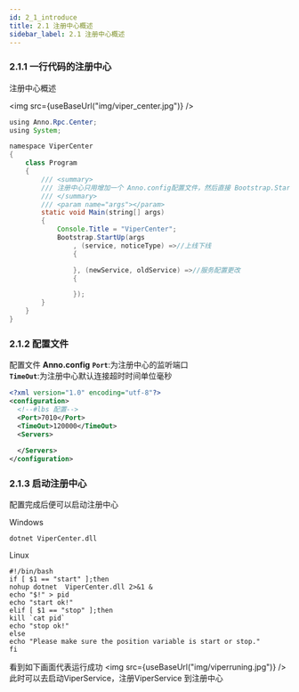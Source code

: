 ```yaml
---
id: 2_1_introduce
title: 2.1 注册中心概述
sidebar_label: 2.1 注册中心概述
---
```



### 2.1.1 一行代码的注册中心

 注册中心概述

<img src={useBaseUrl("img/viper_center.jpg")} />

```java
using Anno.Rpc.Center;
using System;

namespace ViperCenter
{
    class Program
    {
        /// <summary>
        /// 注册中心只用增加一个 Anno.config配置文件，然后直接 Bootstrap.StartUp(args);启动即可
        /// </summary>
        /// <param name="args"></param>
        static void Main(string[] args)
        {
            Console.Title = "ViperCenter";
            Bootstrap.StartUp(args
                , (service, noticeType) =>//上线下线
                {

                }, (newService, oldService) =>//服务配置更改
                {

                });
        }
    }
}

```
### 2.1.2 配置文件
配置文件 <b>Anno.config</b>
<b><code>Port</code></b>:为注册中心的监听端口
<br/>
<b><code>TimeOut</code></b>:为注册中心默认连接超时时间单位毫秒

```xml
<?xml version="1.0" encoding="utf-8"?>
<configuration>
  <!--#lbs 配置-->
  <Port>7010</Port>
  <TimeOut>120000</TimeOut>
  <Servers>
 
  </Servers>
</configuration>
```
### 2.1.3 启动注册中心

配置完成后便可以启动注册中心

Windows
```shell
dotnet ViperCenter.dll
```

Linux
```shell
#!/bin/bash
if [ $1 == "start" ];then
nohup dotnet  ViperCenter.dll 2>&1 &
echo "$!" > pid
echo "start ok!"
elif [ $1 == "stop" ];then
kill `cat pid`
echo "stop ok!"
else
echo "Please make sure the position variable is start or stop."
fi

```
看到如下画面代表运行成功
<img src={useBaseUrl("img/viperruning.jpg")} />
此时可以去启动ViperService，注册ViperService 到注册中心